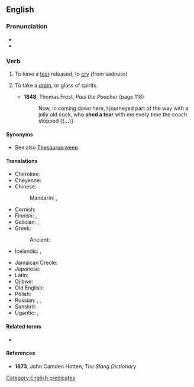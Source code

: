 ==English==

===Pronunciation===
* {{IPA|en|/ˈʃɛdəˈtɪə/}}
* {{audio|en|En-au-shed a tear.ogg|Audio (AU)}}

===Verb===
{{en-verb|shed<,,shed> a tear}}

# {{lb|en|idiomatic}} To have a [[tear]] released, to [[cry]] (from sadness)
# {{lb|en|UK|slang|obsolete}} To take a [[dram]], or glass of spirits.
#* '''1848''', Thomas Frost, ''Paul the Poacher'' (page 118)
#*: Now, in coming down here, I journeyed part of the way with a jolly old cock, who '''shed a tear''' with me every time the coach stopped {{...}}

====Synonyms====
* {{sense|cry}} See also [[Thesaurus:weep]]

====Translations====
{{trans-top|to cry}}
* Cherokee: {{t|chr|ᎠᏦᏱᎭ}}
* Cheyenne: {{t|chy|-a'xaame}}
* Chinese:
*: Mandarin: {{t+|cmn|流淚|sc=Hani}}, {{t+|cmn|流泪|tr=liúlèi|sc=Hani}}
* Cornish: {{t|kw|devera dagrow}}
* Finnish: {{t|fi|[[vuodattaa]] [[kyyneleitä]]}}, {{t+|fi|itkeä}}
* Galician: {{t+|gl|lagrimexar}}, {{t+|gl|chorar}}
* Greek:
*: Ancient: {{t|grc|δακρύω}}
* Icelandic: {{t|is|fella tár}}, {{t+|is|tárast}}
{{trans-mid}}
* Jamaican Creole: {{t|jam|cry eyewater}}
* Japanese: {{t|ja|涙を流す|tr=なみだをながす, namida o nagasu|sc=Jpan}}
* Latin: {{t+|la|fleō}}
* Ojibwe: {{t|oj|mawi}}
* Old English: {{t|ang|grēotan}}
* Polish: {{t|pl|uronić łzę}}
* Russian: {{t+|ru|прослези́ться|pf}}, {{t|ru|[[лить]] [[слеза|слёзы]]|impf}}, {{t|ru|[[пролива́ть]] [[слеза|слёзы]]|impf}}
* Sanskrit: {{t+|sa|रोदिति}}
* Ugaritic: {{t|uga|𐎁𐎋𐎊}}, {{t|uga|𐎄𐎎𐎓}}
{{trans-bottom}}

====Related terms====
* {{l|en|shed tears}}

====References====
* {{sense|take a dram}} '''1873''', John Camden Hotten, ''The Slang Dictionary''

[[Category:English predicates]]